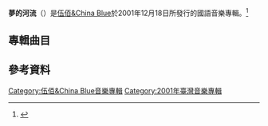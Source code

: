 {{Album infobox | |  Name        = 夢的河流<br>Dream River
|  Type        = [[專輯|專輯]]
|  Artist      = [[伍佰|伍佰＆China Blue]]
|  Cover       = 夢的河流.jpg 
|  Released    = 2001年12月18日
|  Recorded    = 
|  Genre       = 國語摇滚、中文摇滚
|  Length      = 59:00
|  Label       = [[魔岩|魔岩]]
|  Number      =
|  Producer    = 
|  Reviews     = 
|  Last album  = [[白鴿_(伍佰)|白鴿]]<br />(1999年)
|  This album  = '''夢的河流'''<br />(2001年)
|  Next album  = [[冬之火_(專輯)|冬之火-九重天演唱會特選錄音專輯]]<br />(2002年)
|  Misc  = {{Extra chronology
  | Artist      = [[伍佰|伍佰＆China Blue]]錄音室專輯
  | Type        = studio
  | Last album  = [[白鴿_(伍佰)|白鴿]]<br />(1999年)
  | This album  = '''夢的河流'''<br />(2001年)
  | Next album  = [[淚橋|淚橋]]<br />(2003年)
  }}
{{Extra chronology 2
  | Artist      = [[伍佰|伍佰＆China Blue]]國語專輯
  | Type        = studio
  | Last album  = [[白鴿_(伍佰)|白鴿]]<br />(1999年)
  | This album  = '''夢的河流'''<br />(2001年)
  | Next album  = [[淚橋|淚橋]]<br />(2003年)
  }}
}}
'''夢的河流'''（{{lang-en|''Dream River''}}）是[[伍佰&China_Blue|伍佰&China Blue]]於2001年12月18日所發行的國語音樂專輯。<ref>{{cite news|title=伍佰新專輯《夢的河流》在堅持和變換中誕生|url=http://www.epochtimes.com/b5/2/2/17/n170975.htm|accessdate=2017-08-14|archive-date=2020-08-01|archive-url=https://web.archive.org/web/20200801170833/https://www.epochtimes.com/b5/2/2/17/n170975.htm|dead-url=no}}</ref>

== 專輯曲目 ==
{{Tracklist
| all_writing = [[伍佰|伍佰]]
| all_arranger = [[伍佰&China_Blue|伍佰&China Blue]]

| title1 = 翅膀 <br> ''Wings''
| length1 = 4:41

| title2 = 蛇 <br> ''Snake'' 
| length2 = 4:51

| title3 = 路 <br> ''Road''
| length3 = 5:12

| title4 = 流星 <br> ''Shooting Star''
| length4 = 1:26

| title5 = 妳愛我 <br> ''U Love Me''
| length5 = 4:35

| title6 = 一點點 <br> ''Just A Little''
| length6 = 3:30

| title7 = 九重天 <br> ''9 Heaven''
| length7 = 3:36

| title8 = 斷了 <br> ''Den Lu''
| length8 = 3:45

| title9 = 沙漠裡的黑洞 <br> ''Tempting Hole''
| length9 = 4:32

| title10 = 暴雨 <br> ''Heavy Rain''
| length10 = 5:07

| title11 = 小帆船 <br> ''Little Boat''
| length11 = 3:52

| title12 = '''夢的河流''' <br> ''Dream River''
| longnote12 = 9:22開始為翅膀同曲不同詞歌曲「空白」
| length12 = 14:07
}}

==參考資料==
{{reflist}}

{{伍佰}}
[[Category:伍佰&China_Blue音樂專輯|Category:伍佰&China Blue音樂專輯]]
[[Category:2001年臺灣音樂專輯|Category:2001年臺灣音樂專輯]]